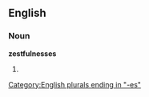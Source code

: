 ==English==

===Noun===
'''zestfulnesses'''

# {{plural of|[[zestfulness]]}}

[[Category:English plurals ending in "-es"]]